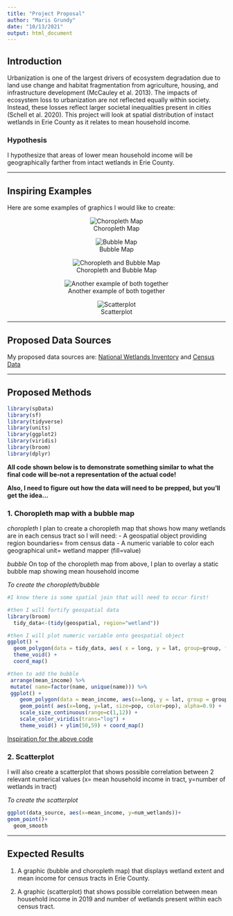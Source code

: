 ```yaml
---
title: "Project Proposal"
author: "Maris Grundy"
date: "10/13/2021"
output: html_document
---
```


## Introduction

Urbanization is one of the largest drivers of ecosystem degradation due to land use change and habitat fragmentation from agriculture, housing, and infrastructure development (McCauley et al. 2013).  The impacts of ecosystem loss to urbanization are not reflected equally within society.  Instead, these losses reflect larger societal inequalities present in cities (Schell et al. 2020).  This project will look at spatial distribution of instact wetlands in Erie County as it relates to mean household income.

### Hypothesis

I hypothesize that areas of lower mean household income will be geographically farther from intact wetlands in Erie County.

---

## Inspiring Examples

Here are some examples of graphics I would like to create:
<center>

![Choropleth Map](https://www.r-graph-gallery.com/327-chloropleth-map-from-geojson-with-ggplot2_files/figure-html/thecode9-1.png)

</center>

<center>
![Bubble Map](https://www.r-graph-gallery.com/330-bubble-map-with-ggplot2_files/figure-html/thecode5-1.png)

</center>

<center>

![Choropleth and Bubble Map](https://www.researchgate.net/publication/324652152/figure/fig1/AS:617480074584064@1524230130529/World-map-created-with-package-tmap-The-bottom-layer-is-a-choropleth-of-income-class-on.png)
</center>

<center>

![Another example of both together](https://www.anychart.com/blog/wp-content/uploads/2020/05/js-choropleth-map-customized-final.png)

</center>



<center>

![Scatterplot](https://www.marsja.se/wp-content/uploads/2019/10/scatterplot_in_R_with_ggplot2_correlation.png)

</center>

---

## Proposed Data Sources

My proposed data sources are:
[National Wetlands Inventory](https://www.fws.gov/wetlands/data/Mapper.html)
and
[Census Data](https://data.census.gov/cedsci/)

---

## Proposed Methods

```r
library(spData)
library(sf)
library(tidyverse)
library(units)
library(ggplot2)
library(viridis)
library(broom)
library(dplyr)

```

**All code shown below is to demonstrate something similar to what the final code will be-not a representation of the actual code!**

**Also, I need to figure out how the data will need to be prepped, but you'll get the idea...**

### 1. Choropleth map with a bubble map
*choropleth*
I plan to create a choropleth map that shows how many wetlands are in each census tract so I will need:
- A geospatial object providing region boundaries= from census data
- A numeric variable to color each geographical unit=  wetland mapper (fill=value)

*bubble*
On top of the choropleth map from above, I plan to overlay a static bubble map showing mean household income


*To create the choropleth/bubble*
```r
#I know there is some spatial join that will need to occur first!

#then I will fortify geospatial data
library(broom)
  tidy_data<-(tidy(geospatial, region="wetland"))

#then I will plot numeric variable onto geospatial object
ggplot() +
  geom_polygon(data = tidy_data, aes( x = long, y = lat, group=group, fill=value)) +
  theme_void() +
  coord_map()

#then to add the bubble
 arrange(mean_income) %>% 
 mutate( name=factor(name, unique(name))) %>% 
 ggplot() +
    geom_polygon(data = mean_income, aes(x=long, y = lat, group = group), fill="grey", alpha=0.3) +
    geom_point( aes(x=long, y=lat, size=pop, color=pop), alpha=0.9) +
    scale_size_continuous(range=c(1,12)) +
    scale_color_viridis(trans="log") +
    theme_void() + ylim(50,59) + coord_map()
```

[Inspiration for the above code](www.r-graph-gallery.com)


### 2. Scatterplot
I will also create a scatterplot that shows possible correlation between 2 relevant numerical values (x= mean household income in tract, y=number of wetlands in tract)

*To create the scatterplot*
```r
ggplot(data_source, aes(x=mean_income, y=num_wetlands))+
geom_point()+
  geom_smooth
```

---

## Expected Results

1. A graphic (bubble and choropleth map) that displays wetland extent and mean income for census tracts in Erie County.

2. A graphic (scatterplot) that shows possible correlation between mean household income in 2019 and number of wetlands present within each census tract.

